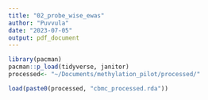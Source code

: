 ```yaml
---
title: "02_probe_wise_ewas"
author: "Puvvula"
date: "2023-07-05"
output: pdf_document
---
```


```r
library(pacman)
pacman::p_load(tidyverse, janitor)
processed<- "~/Documents/methylation_pilot/processed/"
```

```r
load(paste0(processed, "cbmc_processed.rda"))
```

